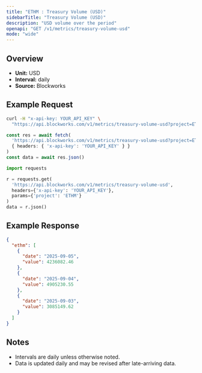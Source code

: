 ```yaml
---
title: "ETHM : Treasury Volume (USD)"
sidebarTitle: "Treasury Volume (USD)"
description: "USD volume over the period"
openapi: "GET /v1/metrics/treasury-volume-usd"
mode: "wide"
---
```


## Overview

- **Unit:** USD
- **Interval:** daily
- **Source:** Blockworks

## Example Request

<CodeGroup>

```bash cURL
curl -H "x-api-key: YOUR_API_KEY" \
  "https://api.blockworks.com/v1/metrics/treasury-volume-usd?project=ETHM"
```

```typescript TypeScript
const res = await fetch(
  'https://api.blockworks.com/v1/metrics/treasury-volume-usd?project=ETHM',
  { headers: { 'x-api-key': 'YOUR_API_KEY' } }
)
const data = await res.json()
```

```python Python
import requests

r = requests.get(
  'https://api.blockworks.com/v1/metrics/treasury-volume-usd',
  headers={'x-api-key': 'YOUR_API_KEY'},
  params={'project': 'ETHM'}
)
data = r.json()
```

</CodeGroup>

## Example Response

```json
{
  "ethm": [
    {
      "date": "2025-09-05",
      "value": 4236082.46
    },
    {
      "date": "2025-09-04",
      "value": 4905230.55
    },
    {
      "date": "2025-09-03",
      "value": 3085149.62
    }
  ]
}
```

## Notes
- Intervals are daily unless otherwise noted.
- Data is updated daily and may be revised after late-arriving data.
